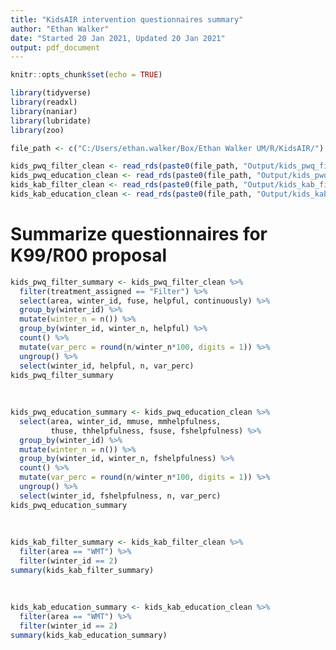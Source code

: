 ```yaml
---
title: "KidsAIR intervention questionnaires summary"
author: "Ethan Walker"
date: "Started 20 Jan 2021, Updated 20 Jan 2021"
output: pdf_document
---
```


```r
knitr::opts_chunk$set(echo = TRUE)
```

```r
library(tidyverse)
library(readxl)
library(naniar)
library(lubridate)
library(zoo)

file_path <- c("C:/Users/ethan.walker/Box/Ethan Walker UM/R/KidsAIR/")

kids_pwq_filter_clean <- read_rds(paste0(file_path, "Output/kids_pwq_filter_clean.rds")) 
kids_pwq_education_clean <- read_rds(paste0(file_path, "Output/kids_pwq_education_clean.rds")) 
kids_kab_filter_clean <- read_rds(paste0(file_path, "Output/kids_kab_filter_clean.rds")) 
kids_kab_education_clean <- read_rds(paste0(file_path, "Output/kids_kab_education_clean.rds")) 
```

# Summarize questionnaires for K99/R00 proposal
```r
kids_pwq_filter_summary <- kids_pwq_filter_clean %>% 
  filter(treatment_assigned == "Filter") %>% 
  select(area, winter_id, fuse, helpful, continuously) %>% 
  group_by(winter_id) %>% 
  mutate(winter_n = n()) %>% 
  group_by(winter_id, winter_n, helpful) %>% 
  count() %>% 
  mutate(var_perc = round(n/winter_n*100, digits = 1)) %>% 
  ungroup() %>% 
  select(winter_id, helpful, n, var_perc)
kids_pwq_filter_summary
  
  
  
kids_pwq_education_summary <- kids_pwq_education_clean %>% 
  select(area, winter_id, mmuse, mmhelpfulness,
         thuse, thhelpfulness, fsuse, fshelpfulness) %>% 
  group_by(winter_id) %>% 
  mutate(winter_n = n()) %>% 
  group_by(winter_id, winter_n, fshelpfulness) %>% 
  count() %>% 
  mutate(var_perc = round(n/winter_n*100, digits = 1)) %>% 
  ungroup() %>% 
  select(winter_id, fshelpfulness, n, var_perc)
kids_pwq_education_summary
  
  
  
kids_kab_filter_summary <- kids_kab_filter_clean %>% 
  filter(area == "WMT") %>% 
  filter(winter_id == 2) 
summary(kids_kab_filter_summary)
  
  
  
kids_kab_education_summary <- kids_kab_education_clean %>% 
  filter(area == "WMT") %>% 
  filter(winter_id == 2) 
summary(kids_kab_education_summary)
```

